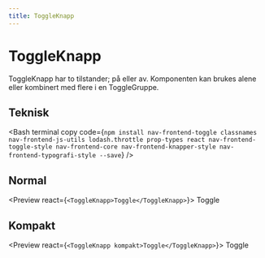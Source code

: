 ```yaml
---
title: ToggleKnapp
---
```


# ToggleKnapp

ToggleKnapp har to tilstander; på eller av. Komponenten kan brukes alene eller kombinert med flere i en ToggleGruppe.

<TableOfContents />

## Teknisk

<Bash
  terminal
  copy
  code={`npm install nav-frontend-toggle classnames nav-frontend-js-utils lodash.throttle prop-types react nav-frontend-toggle-style nav-frontend-core nav-frontend-knapper-style nav-frontend-typografi-style --save`}
/>

<Npm packName="nav-frontend-toggle" imports="ToggleKnapp" />

## Normal

<Preview react={`<ToggleKnapp>Toggle</ToggleKnapp>`}>
  <ToggleKnapp>Toggle</ToggleKnapp>
</Preview>

## Kompakt

<Preview react={`<ToggleKnapp kompakt>Toggle</ToggleKnapp>`}>
  <ToggleKnapp kompakt>Toggle</ToggleKnapp>
</Preview>
